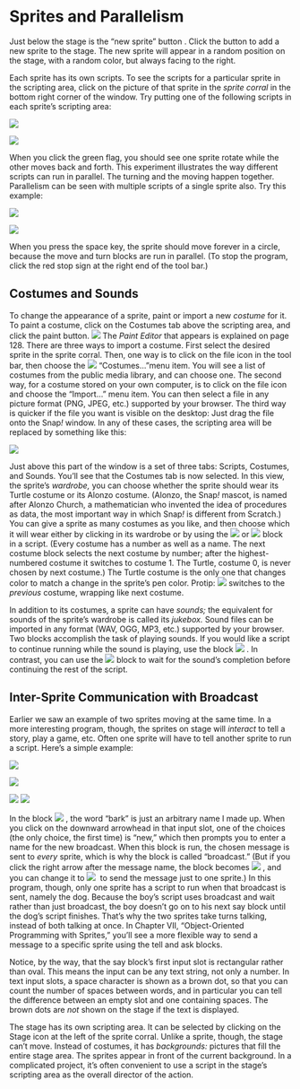 # Sprites and Parallelism

Just below the stage is the "new sprite" button . Click the button to
add a new sprite to the stage. The new sprite will appear in a random
position on the stage, with a random color, but always facing to the
right.

Each sprite has its own scripts. To see the scripts for a particular
sprite in the scripting area, click on the picture of that sprite in the
*sprite corral* in the bottom right corner of the window. Try putting
one of the following scripts in each sprite's scripting area:

![](assets/images/image26.png)
<!-- {width="149px" height="95px"} -->

![](assets/images/image27.png)
<!-- {width="148px" height="112px"} -->


When you click the green flag, you should see one sprite rotate while
the other moves back and forth. This experiment illustrates the way
different scripts can run in parallel. The turning and the moving happen
together. Parallelism can be seen with multiple scripts of a single
sprite also. Try this example:

![](assets/images/image28.png)
<!-- {width="166px" height="84px"} -->

![](assets/images/image29.png)
<!-- {width="166px" height="86px"} -->


When you press the space key, the sprite should move forever in a
circle, because the move and turn blocks are run in parallel. (To stop
the program, click the red stop sign at the right end of the tool bar.)

## Costumes and Sounds

To change the appearance of a sprite, paint or import a new *costume* for it. To paint a costume, click on the Costumes tab above the scripting area, and click the paint button. ![](assets/images/image32.png) <!-- {width="28" height="16"} -->
 The *Paint Editor* that appears is explained on page 128. There are three ways to import a costume. First select the desired sprite in the sprite corral. Then, one way is to click on the file icon in the tool bar, then choose the ![](assets/images/image30.png) <!-- {width="31px" height="21px"} --> "Costumes..."menu item. You will see a list of costumes from the public media library, and can choose one. The second way, for a
costume stored on your own computer, is to click on the file icon and
choose the "Import..." menu item. You can then select a file in any
picture format (PNG, JPEG, etc.) supported by your browser. The third
way is quicker if the file you want is visible on the desktop: Just drag
the file onto the Snap<em>!</em> window. In any of these cases, the scripting
area will be replaced by something like this:

![](assets/images/image31.png) <!-- {width="170px" height="180px"} -->

Just above this part of the window is a set of three tabs: Scripts,
Costumes, and Sounds. You'll see that the Costumes tab is now selected.
In this view, the sprite's *wardrobe,* you can choose whether the sprite
should wear its Turtle costume or its Alonzo costume. (Alonzo, the
Snap<em>!</em> mascot, is named after Alonzo Church, a mathematician who
invented the idea of procedures as data, the most important way in which
Snap<em>!</em> is different from Scratch.) You can give a sprite as many
costumes as you like, and then choose which it will wear either by
clicking in its wardrobe or by using the ![](assets/images/image34.png) <!-- {width="180" height="25"} -->
 or ![](assets/images/image35.png) <!-- {width="90px" height="23px"} --> block in a script. (Every
costume has a number as well as a name. The next costume block selects
the next costume by number; after the highest-numbered costume it
switches to costume 1. The Turtle, costume 0, is never chosen by next
costume.) The Turtle costume is the only one that changes color to match
a change in the sprite's pen color. Protip: ![](assets/images/image33.png) <!-- {width="173px" height="27px"} --> switches to the *previous*
costume, wrapping like next costume.

In addition to its costumes, a sprite can
have *sounds;* the equivalent for sounds of the sprite's wardrobe is
called its *jukebox.* Sound files can be imported in any format (WAV,
OGG, MP3, etc.) supported by your browser. Two blocks accomplish the
task of playing sounds. If you would like a script to continue running
while the sound is playing, use the block ![](assets/images/image39.png) <!-- {width="119" height="25"} -->
. In contrast, you can use the ![](assets/images/image38.png) <!-- {width="182px" height="25px"} -->
block to wait for the sound's completion before continuing the rest of
the script.

## Inter-Sprite Communication with Broadcast

Earlier we saw an example of two sprites moving at the same time. In a
more interesting program, though, the sprites on stage will *interact*
to tell a story, play a game, etc. Often one sprite will have to tell
another sprite to run a script. Here's a simple example:


![](assets/images/image41.png) <!-- {width="55px" height="107px"} -->

![](assets/images/image42.png)
<!-- {width="267px" height="145px"} -->


![](assets/images/image43.png) <!-- {width="119px" height="83px"} -->
![](assets/images/image44.png) <!-- {width="146px" height="58px"} -->




In the block ![](assets/images/image40.png) <!-- {width="165px" height="24px"} -->, the word "bark" is just an arbitrary name I made up. When you click on the downward arrowhead in that input slot, one of the choices (the only choice, the first time) is "new," which then prompts you to enter a name for the new broadcast. When this block is run, the chosen message is sent to *every* sprite, which is why the block is called "broadcast." (But if you click the
right arrow after the message name, the block becomes ![](assets/images/image45.png) <!-- {width="172" height="19"} -->
, and you can  change it to ![](assets/images/image46.png) <!-- {width="173px" height="18px"} --> to send the message just to one sprite.) In this program,
though, only one sprite has a script to run when that broadcast is sent,
namely the dog. Because the boy's script uses broadcast and wait rather
than just broadcast, the boy doesn't go on to his next say block until
the dog's script finishes. That's why the two sprites take turns
talking, instead of both talking at once. In Chapter VII, "Object-Oriented Programming with Sprites," you'll see a more flexible way to send a message to a specific sprite using the tell and ask blocks.

Notice, by the way, that the say block's first input slot is rectangular
rather than oval. This means the input can be any text string, not only
a number. In text input slots, a space character is shown as a brown
dot, so that you can count the number of spaces between words, and in
particular you can tell the difference between an empty slot and one
containing spaces. The brown dots are *not* shown on the stage if the
text is displayed.

The stage has its own scripting area. It can be selected by clicking on
the Stage icon at the left of the sprite corral. Unlike a sprite,
though, the stage can't move. Instead of costumes, it has *backgrounds:*
pictures that fill the entire stage area. The sprites appear in front of
the current background. In a complicated project, it's often convenient
to use a script in the stage's scripting area as the overall director of
the action.
